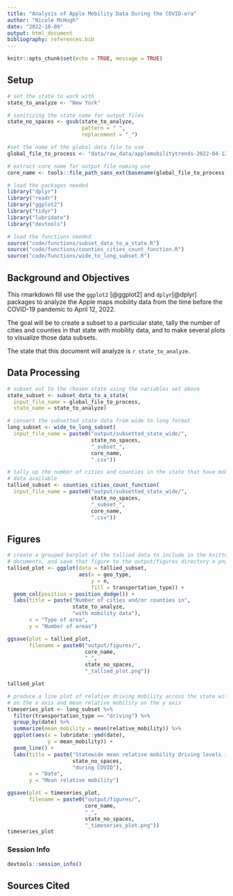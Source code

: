 ```yaml
---
title: "Analysis of Apple Mobility Data During the COVID-era"
author: "Nicole McHugh"
date: "2022-10-09"
output: html_document
bibliography: references.bib
---
```


```r
knitr::opts_chunk$set(echo = TRUE, message = TRUE)
```

## Setup

```r
# set the state to work with
state_to_analyze <- "New York"

# sanitizing the state name for output files
state_no_spaces <- gsub(state_to_analyze,
                        pattern = " ",
                        replacement = "_")

#set the name of the global data file to use
global_file_to_process <- "data/raw_data/applemobilitytrends-2022-04-12.csv"

# extract core name for output file naming use
core_name <- tools::file_path_sans_ext(basename(global_file_to_process))
```

```r
# load the packages needed
library("dplyr")
library("readr")
library("ggplot2")
library("tidyr")
library("lubridate")
library("devtools")

# load the functions needed
source("code/functions/subset_data_to_a_state.R")
source("code/functions/counties_cities_count_function.R")
source("code/functions/wide_to_long_subset.R")
```

## Background and Objectives

This rmarkdown fill use the `ggplot2` [@ggplot2] and `dplyr`[@dplyr] packages to analyze the Apple maps mobility data from the time before the COVID-19 pandemic to April 12, 2022.

The goal will be to create a subset to a particular state, tally the number of cities and counties in that state with mobility data, and to make several plots to visualize those data subsets.

The state that this document will analyze is `r state_to_analyze`.

## Data Processing

```r
# subset out to the chosen state using the variables set above
state_subset <- subset_data_to_a_state(
  input_file_name = global_file_to_process,
  state_name = state_to_analyze)
```

```r
# convert the subsetted state data from wide to long format
long_subset <- wide_to_long_subset(
  input_file_name = paste0("output/subsetted_state_wide/",
                           state_no_spaces,
                           "_subset_",
                           core_name,
                           ".csv"))
```

```r
# tally up the number of cities and counties in the state that have mobility
# data available
tallied_subset <- counties_cities_count_function(
  input_file_name = paste0("output/subsetted_state_wide/",
                           state_no_spaces,
                           "_subset_",
                           core_name,
                           ".csv"))
```

## Figures

```r
# create a grouped barplot of the tallied data to include in the knitted 
# documents, and save that figure to the output/figures directory a png
tallied_plot <- ggplot(data = tallied_subset,
                       aes(x = geo_type,
                           y = n,
                           fill = transportation_type)) +
  geom_col(position = position_dodge()) +
  labs(title = paste("Number of cities and/or counties in",
                     state_to_analyze,
                     "with mobility data"),
       x = "Type of area",
       y = "Number of areas")

ggsave(plot = tallied_plot,
       filename = paste0("output/figures/",
                         core_name,
                         "_",
                         state_no_spaces,
                         "_tallied_plot.png"))

tallied_plot
```

```r
# produce a line plot of relative driving mobility across the state with date
# on the x axis and mean relative mobility on the y axis
timeseries_plot <- long_subset %>%
  filter(transportation_type == "driving") %>%
  group_by(date) %>%
  summarize(mean_mobility = mean(relative_mobility)) %>%
  ggplot(aes(x = lubridate::ymd(date),
             y = mean_mobility)) +
  geom_line() +
  labs(title = paste("Statewide mean relative mobility driving levels in",
                     state_no_spaces,
                     "during COVID"),
       x = "Date",
       y = "Mean relative mobility")

ggsave(plot = timeseries_plot,
       filename = paste0("output/figures/",
                         core_name,
                         "_",
                         state_no_spaces,
                         "_timeseries_plot.png"))
timeseries_plot

```

### Session Info
```r
devtools::session_info()
```


## Sources Cited


